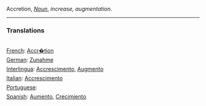 Accretion, <i>[[Noun]]</i>, ''increase, augmentation''. 
<HR> <P> <H3>Translations</H3>
<BR> [[French]]: [[Accr�tion]]
<BR> [[German]]: [[Zunahme]]
<BR> [[Interlingua]]: [[Accrescimento]], [[Augmento]]
<BR> [[Italian]]: [[Accrescimento]]
<BR> [[Portuguese]]: [[]]
<BR> [[Spanish]]: [[Aumento]], [[Crecimiento]]
<BR>